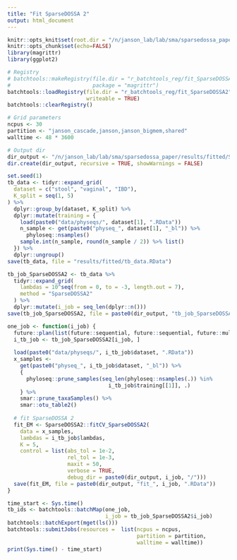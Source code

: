```yaml
---
title: "Fit SparseDOSSA 2"
output: html_document
---
```


```r
knitr::opts_knit$set(root.dir = "/n/janson_lab/lab/sma/sparsedossa_paper/")
knitr::opts_chunk$set(echo=FALSE)
library(magrittr)
library(ggplot2)
```

```r
# Registry
# batchtools::makeRegistry(file.dir = "r_batchtools_reg/fit_SparseDOSSA2/",
#                          package = "magrittr")
batchtools::loadRegistry(file.dir = "r_batchtools_reg/fit_SparseDOSSA2", 
                         writeable = TRUE)
batchtools::clearRegistry()

# Grid parameters
ncpus <- 30
partition <- "janson_cascade,janson,janson_bigmem,shared"
walltime <- 48 * 3600

# Output dir
dir_output <- "/n/janson_lab/lab/sma/sparsedossa_paper/results/fitted/SparseDOSSA2/"
dir.create(dir_output, recursive = TRUE, showWarnings = FALSE)
```

```r
set.seed(1)
tb_data <- tidyr::expand_grid(
  dataset = c("stool", "vaginal", "IBD"),
  K_split = seq(1, 5)
) %>% 
  dplyr::group_by(dataset, K_split) %>% 
  dplyr::mutate(training = {
    load(paste0("data/physeqs/", dataset[1], ".RData"))
    n_sample <- get(paste0("physeq_", dataset[1], "_bl")) %>% 
      phyloseq::nsamples()
    sample.int(n_sample, round(n_sample / 2)) %>% list()
  }) %>% 
  dplyr::ungroup()
save(tb_data, file = "results/fitted/tb_data.RData")

tb_job_SparseDOSSA2 <- tb_data %>% 
  tidyr::expand_grid(
    lambdas = 10^seq(from = 0, to = -3, length.out = 7),
    method = "SparseDOSSA2"
  ) %>% 
  dplyr::mutate(i_job = seq_len(dplyr::n()))
save(tb_job_SparseDOSSA2, file = paste0(dir_output, "tb_job_SparseDOSSA2.RData"))
```

```r
one_job <- function(i_job) {
  future::plan(list(future::sequential, future::sequential, future::multicore))
  i_tb_job <- tb_job_SparseDOSSA2[i_job, ]
  
  load(paste0("data/physeqs/", i_tb_job$dataset, ".RData"))
  x_samples <- 
    get(paste0("physeq_", i_tb_job$dataset, "_bl")) %>%
    {
      phyloseq::prune_samples(seq_len(phyloseq::nsamples(.)) %in%
                                i_tb_job$training[[1]], .)
    } %>% 
    smar::prune_taxaSamples() %>% 
    smar::otu_table2()
  
  # fit SparseDOSSA 2
  fit_EM <- SparseDOSSA2::fitCV_SparseDOSSA2(
    data = x_samples,
    lambdas = i_tb_job$lambdas,
    K = 5,
    control = list(abs_tol = 1e-2,
                   rel_tol = 1e-3,
                   maxit = 50,
                   verbose = TRUE,
                   debug_dir = paste0(dir_output, i_job, "/")))
  save(fit_EM, file = paste0(dir_output, "fit_", i_job, ".RData"))
}
```

```r
time_start <- Sys.time()
tb_ids <- batchtools::batchMap(one_job, 
                               i_job = tb_job_SparseDOSSA2$i_job)
batchtools::batchExport(mget(ls()))
batchtools::submitJobs(resources =  list(ncpus = ncpus, 
                                         partition = partition, 
                                         walltime = walltime))
print(Sys.time() - time_start)
```
